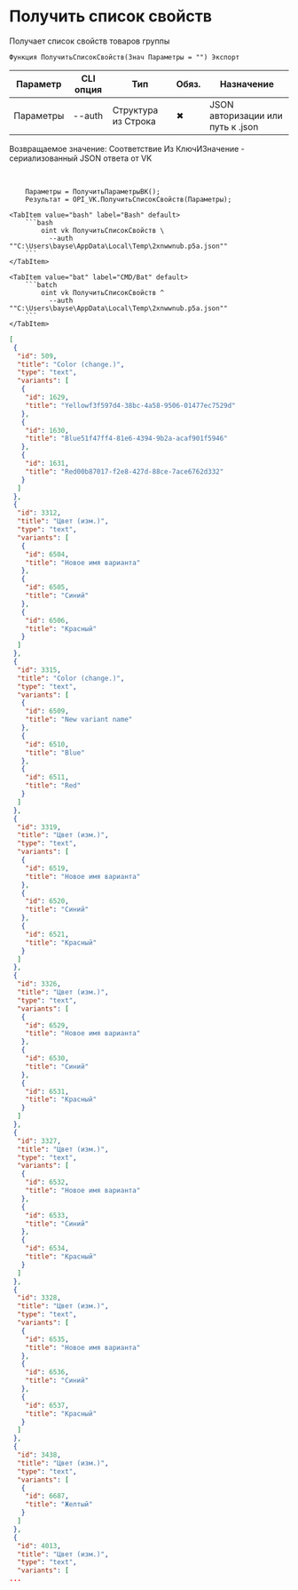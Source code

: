 ﻿---
sidebar_position: 1
description: Получить список свойств и другие функции для работы с VK в Открытом пакете интеграций - бесплатной open-source библиотеке интеграций для 1С:Предприятие 8, OneScript и CLI
keywords: [1C, 1С, 1С:Предприятие, 1С:Предприятие 8.3, API, Интеграция, Сервисы, Обмен, OneScript, CLI, VK]
---


# Получить список свойств
 Получает список свойств товаров группы



`Функция ПолучитьСписокСвойств(Знач Параметры = "") Экспорт`

  | Параметр | CLI опция | Тип | Обяз. | Назначение |
  |-|-|-|-|-|
  | Параметры | --auth | Структура из Строка | &#x2716; | JSON авторизации или путь к .json |

  
  Возвращаемое значение:   Соответствие Из КлючИЗначение - сериализованный JSON ответа от VK

<br/>




```bsl title="Пример использования для 1С:Предприятие/OneScript"
    Параметры = ПолучитьПараметрыВК();
    Результат = OPI_VK.ПолучитьСписокСвойств(Параметры);
```
    

 <Tabs>
  
    <TabItem value="bash" label="Bash" default>
        ```bash
            oint vk ПолучитьСписокСвойств \
              --auth ""C:\Users\bayse\AppData\Local\Temp\2xnwwnub.p5a.json""
        ```
    </TabItem>
  
    <TabItem value="bat" label="CMD/Bat" default>
        ```batch
            oint vk ПолучитьСписокСвойств ^
              --auth ""C:\Users\bayse\AppData\Local\Temp\2xnwwnub.p5a.json""
        ```
    </TabItem>
</Tabs>


```json title="Результат"
[
 {
  "id": 509,
  "title": "Color (change.)",
  "type": "text",
  "variants": [
   {
    "id": 1629,
    "title": "Yellowf3f597d4-38bc-4a58-9506-01477ec7529d"
   },
   {
    "id": 1630,
    "title": "Blue51f47ff4-81e6-4394-9b2a-acaf901f5946"
   },
   {
    "id": 1631,
    "title": "Red00b87017-f2e8-427d-88ce-7ace6762d332"
   }
  ]
 },
 {
  "id": 3312,
  "title": "Цвет (изм.)",
  "type": "text",
  "variants": [
   {
    "id": 6504,
    "title": "Новое имя варианта"
   },
   {
    "id": 6505,
    "title": "Синий"
   },
   {
    "id": 6506,
    "title": "Красный"
   }
  ]
 },
 {
  "id": 3315,
  "title": "Color (change.)",
  "type": "text",
  "variants": [
   {
    "id": 6509,
    "title": "New variant name"
   },
   {
    "id": 6510,
    "title": "Blue"
   },
   {
    "id": 6511,
    "title": "Red"
   }
  ]
 },
 {
  "id": 3319,
  "title": "Цвет (изм.)",
  "type": "text",
  "variants": [
   {
    "id": 6519,
    "title": "Новое имя варианта"
   },
   {
    "id": 6520,
    "title": "Синий"
   },
   {
    "id": 6521,
    "title": "Красный"
   }
  ]
 },
 {
  "id": 3326,
  "title": "Цвет (изм.)",
  "type": "text",
  "variants": [
   {
    "id": 6529,
    "title": "Новое имя варианта"
   },
   {
    "id": 6530,
    "title": "Синий"
   },
   {
    "id": 6531,
    "title": "Красный"
   }
  ]
 },
 {
  "id": 3327,
  "title": "Цвет (изм.)",
  "type": "text",
  "variants": [
   {
    "id": 6532,
    "title": "Новое имя варианта"
   },
   {
    "id": 6533,
    "title": "Синий"
   },
   {
    "id": 6534,
    "title": "Красный"
   }
  ]
 },
 {
  "id": 3328,
  "title": "Цвет (изм.)",
  "type": "text",
  "variants": [
   {
    "id": 6535,
    "title": "Новое имя варианта"
   },
   {
    "id": 6536,
    "title": "Синий"
   },
   {
    "id": 6537,
    "title": "Красный"
   }
  ]
 },
 {
  "id": 3438,
  "title": "Цвет (изм.)",
  "type": "text",
  "variants": [
   {
    "id": 6687,
    "title": "Желтый"
   }
  ]
 },
 {
  "id": 4013,
  "title": "Цвет (изм.)",
  "type": "text",
  "variants": [
...
```
